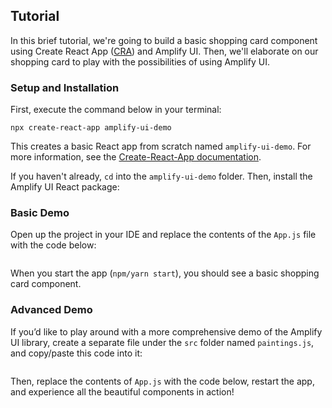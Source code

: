 
## Tutorial

In this brief tutorial, we're going to build a basic shopping card component using Create React App ([CRA](https://create-react-app.dev)) and Amplify UI. Then, we'll elaborate on our shopping card to play with the possibilities of using Amplify UI.

### Setup and Installation

First, execute the command below in your terminal:

```shell
npx create-react-app amplify-ui-demo
```

This creates a basic React app from scratch named `amplify-ui-demo`. For more information, see the [Create-React-App documentation](https://create-react-app.dev).

If you haven't already, `cd` into the `amplify-ui-demo` folder. Then, install the Amplify UI React package:

<InstallScripts framework="react" />

### Basic Demo

Open up the project in your IDE and replace the contents of the `App.js` file with the code below:

<Example>
  <ExampleCode>
  
```tsx file=./examples/BasicExampleCode.tsx

```

  </ExampleCode>
  <BasicShoppingCard />
</Example>

When you start the app (`npm/yarn start`), you should see a basic shopping card component. 

### Advanced Demo

If you’d like to play around with a more comprehensive demo of the Amplify UI library, create a separate file under the `src` folder named `paintings.js`, and copy/paste this code into it:

  <ExampleCode>

```tsx file=./examples/paintings.ts

```

  </ExampleCode>

Then, replace the contents of `App.js` with the code below, restart the app, and experience all the beautiful components in action!

<Example>
  <ExampleCode>

```tsx file=./examples/AdvancedExampleCode.tsx

```

  </ExampleCode>
  <AdvancedShoppingCard />
</Example>
